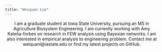 ```yaml
---
title: "Weiquan Luo"
---
```


<style type="text/css">

h1.title {
  font-size: 38px;
  color: DarkRed;
  text-align: center;
}

</style>

<center>
I am a graduate student at Iowa State University, pursuing an MS in Agriculture Biosystem Engineering. I am currently working with Amy Kaleita-forbes on research in FEW analysis using Bayesian networks. I am also interested in empirical analysis to engineering problem. Contact me at weiquanl@iastate.edu or find my latest projects on GitHub.
</center>


